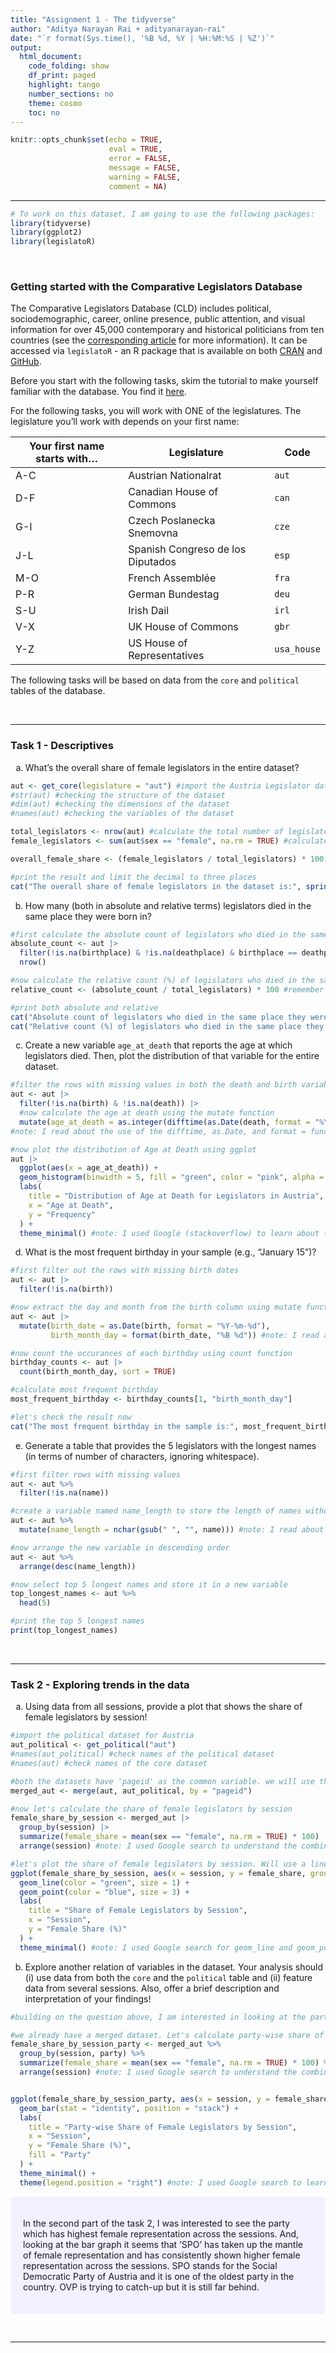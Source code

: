 ---
title: "Assignment 1 - The tidyverse"
author: "Aditya Narayan Rai + adityanarayan-rai"
date: "`r format(Sys.time(), '%B %d, %Y | %H:%M:%S | %Z')`"
output:
  html_document:
    code_folding: show
    df_print: paged
    highlight: tango
    number_sections: no
    theme: cosmo
    toc: no
---
  
<style>
div.answer {background-color:#f3f0ff; border-radius: 5px; padding: 20px;}
</style>

```{r, include=FALSE}
knitr::opts_chunk$set(echo = TRUE,
                      eval = TRUE,
                      error = FALSE,
                      message = FALSE,
                      warning = FALSE,
                      comment = NA)
```

<!-- Do not forget to input your Github username in the YAML configuration up there --> 

***

```{r, include = T}
# To work on this dataset, I am going to use the following packages:
library(tidyverse)
library(ggplot2)
library(legislatoR)
```

<br>

### Getting started with the Comparative Legislators Database

The Comparative Legislators Database (CLD) includes political, sociodemographic, career, online presence, public attention, and visual information for over 45,000 contemporary and historical politicians from ten countries (see the [corresponding article](https://www.cambridge.org/core/journals/british-journal-of-political-science/article/comparative-legislators-database/D28BB58A8B2C08C8593DB741F42C18B2) for more information). It can be accessed via `legislatoR` - an R package that is available on both [CRAN](https://cran.r-project.org/web/packages/legislatoR/index.html) and [GitHub](https://github.com/saschagobel/legislatoR).

Before you start with the following tasks, skim the tutorial to make yourself familiar with the database. You find it [here](https://cran.r-project.org/web/packages/legislatoR/vignettes/legislatoR.html).

For the following tasks, you will work with ONE of the legislatures. The legislature you'll work with depends on your first name:

| Your first name starts with... | Legislature | Code |
|---------|-------|-------|
| A-C | Austrian Nationalrat | `aut` |
| D-F | Canadian House of Commons | `can` |
| G-I | Czech Poslanecka Snemovna | `cze` |
| J-L | Spanish Congreso de los Diputados | `esp` |
| M-O | French Assemblée | `fra` |
| P-R | German Bundestag | `deu` |
| S-U | Irish Dail | `irl` |
| V-X | UK House of Commons | `gbr` |
| Y-Z | US House of Representatives  | `usa_house` |

The following tasks will be based on data from the `core` and `political` tables of the database.

<br>

***

### Task 1 - Descriptives

a) What's the overall share of female legislators in the entire dataset?

```{r}
aut <- get_core(legislature = "aut") #import the Austria Legislator dataset
#str(aut) #checking the structure of the dataset
#dim(aut) #checking the dimensions of the dataset
#names(aut) #checking the variables of the dataset

total_legislators <- nrow(aut) #calculate the total number of legislators
female_legislators <- sum(aut$sex == "female", na.rm = TRUE) #calculate total number of female legislators

overall_female_share <- (female_legislators / total_legislators) * 100 #calculate the overall share of female legislators

#print the result and limit the decimal to three places
cat("The overall share of female legislators in the dataset is:", sprintf("%.3f", overall_female_share), "%\n") #note: I used Google (stackoverflow) to learn about this print function and incorporated it here
```

b) How many (both in absolute and relative terms) legislators died in the same place they were born in?

```{r}
#first calculate the absolute count of legislators who died in the same place they were born in using filter
absolute_count <- aut |>
  filter(!is.na(birthplace) & !is.na(deathplace) & birthplace == deathplace) |>
  nrow()

#now calculate the relative count (%) of legislators who died in the same place they were born in
relative_count <- (absolute_count / total_legislators) * 100 #remember we already have total_legislators from the previous question

#print both absolute and relative 
cat("Absolute count of legislators who died in the same place they were born in:", absolute_count, "\n")
cat("Relative count (%) of legislators who died in the same place they were born in:", sprintf("%.3f", relative_count), "%\n") #note: I used Google (stackoverflow) to learn about this print function and incorporated it here

```

c) Create a new variable `age_at_death` that reports the age at which legislators died. Then, plot the distribution of that variable for the entire dataset.

```{r}
#filter the rows with missing values in both the death and birth variables
aut <- aut |>
  filter(!is.na(birth) & !is.na(death)) |>
  #now calculate the age at death using the mutate function
  mutate(age_at_death = as.integer(difftime(as.Date(death, format = "%Y-%m-%d"), as.Date(birth, format = "%Y-%m-%d"), units = "days") / 365.25)) #dividing by 365.25 means accounting for leap years
#note: I read about the use of the difftime, as.Date, and format = functions through Google search and incorporated it here

#now plot the distribution of Age at Death using ggplot
aut |>
  ggplot(aes(x = age_at_death)) +
  geom_histogram(binwidth = 5, fill = "green", color = "pink", alpha = 0.7) +
  labs(
    title = "Distribution of Age at Death for Legislators in Austria",
    x = "Age at Death",
    y = "Frequency"
  ) +
  theme_minimal() #note: I used Google (stackoverflow) to learn about the aesthetics aspects of the graph and incorporated it here

```

d) What is the most frequent birthday in your sample (e.g., “January 15")?

```{r}
#first filter out the rows with missing birth dates
aut <- aut |>
  filter(!is.na(birth))

#now extract the day and month from the birth column using mutate function
aut <- aut |>
  mutate(birth_date = as.Date(birth, format = "%Y-%m-%d"),
         birth_month_day = format(birth_date, "%B %d")) #note: I read about the use of the difftime, as.Date, and 'format =' functions through Google search and incorporated it here

#now count the occurances of each birthday using count function
birthday_counts <- aut |>
  count(birth_month_day, sort = TRUE)

#calculate most frequent birthday
most_frequent_birthday <- birthday_counts[1, "birth_month_day"]

#let's check the result now
cat("The most frequent birthday in the sample is:", most_frequent_birthday, "\n")
```

e) Generate a table that provides the 5 legislators with the longest names (in terms of number of characters, ignoring whitespace). 

```{r}
#first filter rows with missing values
aut <- aut %>%
  filter(!is.na(name))

#create a variable named name_length to store the length of names without whitespace using mutate function
aut <- aut %>%
  mutate(name_length = nchar(gsub(" ", "", name))) #note: I read about the 'nchar' and 'gsub' functions and their uses using the Google search and incorporated it here

#now arrange the new variable in descending order
aut <- aut %>%
  arrange(desc(name_length))

#now select top 5 longest names and store it in a new variable
top_longest_names <- aut %>%
  head(5)

#print the top 5 longest names
print(top_longest_names)
```

<br>

***

### Task 2 - Exploring trends in the data 

a) Using data from all sessions, provide a plot that shows the share of female legislators by session! 

```{r}
#import the political dataset for Austria
aut_political <- get_political("aut")
#names(aut_political) #check names of the political dataset
#names(aut) #check names of the core dataset

#both the datasets have 'pageid' as the common variable. we will use that to merge both the datasets
merged_aut <- merge(aut, aut_political, by = "pageid")

#now let's calculate the share of female legislators by session
female_share_by_session <- merged_aut |>
  group_by(session) |>
  summarize(female_share = mean(sex == "female", na.rm = TRUE) * 100) |>
  arrange(session) #note: I used Google search to understand the combination of these three functions and saw an example of the same in stackoverflow

#let's plot the share of female legislators by session. Will use a line graph
ggplot(female_share_by_session, aes(x = session, y = female_share, group = 1)) +
  geom_line(color = "green", size = 1) +
  geom_point(color = "blue", size = 3) +
  labs(
    title = "Share of Female Legislators by Session",
    x = "Session",
    y = "Female Share (%)"
  ) +
  theme_minimal() #note: I used Google search for geom_line and geom_point and incorporated them here
```

b) Explore another relation of variables in the dataset. Your analysis should (i) use data from both the `core` and the `political` table and (ii) feature data from several sessions. Also, offer a brief description and interpretation of your findings! 

```{r}
#building on the question above, I am interested in looking at the party-wise share of female representation across the sessions

#we already have a merged dataset. Let's calculate party-wise share of female representation across the sessions as a new variable
female_share_by_session_party <- merged_aut %>%
  group_by(session, party) %>%
  summarize(female_share = mean(sex == "female", na.rm = TRUE) * 100) %>%
  arrange(session) #note: I used Google search to understand the combination of these three functions and saw an example of the same in stackoverflow


ggplot(female_share_by_session_party, aes(x = session, y = female_share, fill = party)) +
  geom_bar(stat = "identity", position = "stack") +
  labs(
    title = "Party-wise Share of Female Legislators by Session",
    x = "Session",
    y = "Female Share (%)",
    fill = "Party"
  ) +
  theme_minimal() +
  theme(legend.position = "right") #note: I used Google search to learn about this function and incorporated it here
```

<div class = "answer">
In the second part of the task 2, I was interested to see the party which has highest female representation across the sessions. And, looking at the bar graph it seems that 'SPO' has taken up the mantle of female representation and has consistently shown higher female representation across the sessions. SPO stands for the Social Democratic Party of Austria and it is one of the oldest party in the country. OVP is trying to catch-up but it is still far behind.
</div>

<br>

***



